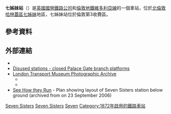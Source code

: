 {{expand|time=2016-02-29T16:50:27+00:00}}
{{no footnotes|time=2016-02-29T16:50:27+00:00}}
{{noteTA|G1=UK Places}}
{{Infobox London station
| name             = 七姊妹<br />Seven Sisters
| image_name       = Seven Sisters ground level entrance.JPG
| caption          = 
| symbol           = underground
| symbol2          = rail
| symbol3          = overground
| manager          = [[倫敦地鐵|倫敦地鐵]]<br>[[倫敦地上鐵|倫敦地上鐵]]
| fare_zone        = 3
| locale           = [[七姊妹_(倫敦)|七姊妹]]
| borough          = [[哈林蓋區|哈林蓋區]]
| platforms        = 5
<!--
| railexits0405    = 
| railexits0506    = 
| railexits0607    = 2.586
| railexits0708    = {{decrease}} 2.410-->
| railexits0809    = {{decrease}} 2.216
| railexits0910    = {{decrease}} 2.128
| railexits1011    = {{increase}} 2.617
| railexits1112    = {{increase}} 3.049
| railexits1213    = {{increase}} 3.426
| railexits1314    = {{increase}} 3.744
| railexits1415    = {{increase}} 4.438
 <!--
| tubeexits04      = {{increase}} 10.034
| tubeexits05      = 
| tubeexits06      = 13.122
| tubeexits07      = {{increase}} 13.531
| tubeexits08      = {{increase}} 13.340
| tubeexits09      = {{decrease}} 12.385-->
| railcode         = SVS
| latitude         = 51.582222
| longitude        = -0.075278
| interchange      = [[南托定咸站|南托定咸站]] {{rail-interchange|london|overground}}
| interchange_note = <ref>{{Citation London station interchange May 2011}}</ref>
| dft_category     = D
}}
'''七姊妹站'''（{{lang-en|Seven Sisters station}}）是[[英國國營鐵路公司|英國國營鐵路公司]]和[[倫敦地鐵|倫敦地鐵]][[維多利亞線|維多利亞線]]的一個車站，位於[[北倫敦|北倫敦]][[哈林蓋區|哈林蓋區]][[七姊妹_(倫敦)|七姊妹]]地區，七姊妹站位於倫敦第3收費區。
==參考資料==
{{reflist}}
==外部連結==
{{Commons category|Seven Sisters station}}
* {{stn art lnk|SVS|N155DR}}
* [http://www.subbrit.org.uk/sb-sites/stations/s/seven_sisters/index.shtml Disused stations - closed Palace Gate branch platforms]{{Wayback|url=http://www.subbrit.org.uk/sb-sites/stations/s/seven_sisters/index.shtml |date=20090601235255 }}
* [http://www.ltmcollection.org/photos/index.html London Transport Museum Photographic Archive]{{Wayback|url=http://www.ltmcollection.org/photos/index.html |date=20160303203920 }}
** {{ltmcollection|nl/i0000dnl.jpg|Subway entrance to Seven Sisters Underground station in 1969}}
** {{ltmcollection|53/i0000953.jpg|Station platform in 1974}}
*[https://www.webcitation.org/query?url=http://www.geocities.com/Athens/Acropolis/7069/lt7sisters.gif&date=2009-10-25+05:44:08 See How they Run] - Plan showing layout of Seven Sisters station below ground (archived from  on 23 September 2006)

{{倫敦地鐵維多利亞線}}
{{倫敦地上鐵李河谷線}}

[[Category:維多利亞線車站|Seven Sisters]]
[[Category:哈林蓋區鐵路車站|Seven Sisters]]
[[Category:倫敦通宵地鐵車站|Seven]]
[[Category:1872年啟用的鐵路車站|Category:1872年啟用的鐵路車站]]